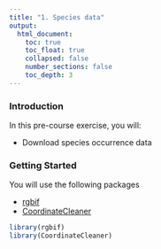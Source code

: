 ```yaml
---
title: "1. Species data"
output:
  html_document:
    toc: true
    toc_float: true
    collapsed: false
    number_sections: false
    toc_depth: 3
---
```


### **Introduction**

In this pre-course exercise, you will:

- Download species occurrence data

### **Getting Started**

You will use the following packages

- [rgbif](https://docs.ropensci.org/rgbif/index.html)
- [CoordinateCleaner](https://ropensci.github.io/CoordinateCleaner/)


```r
library(rgbif)
library(CoordinateCleaner)
```